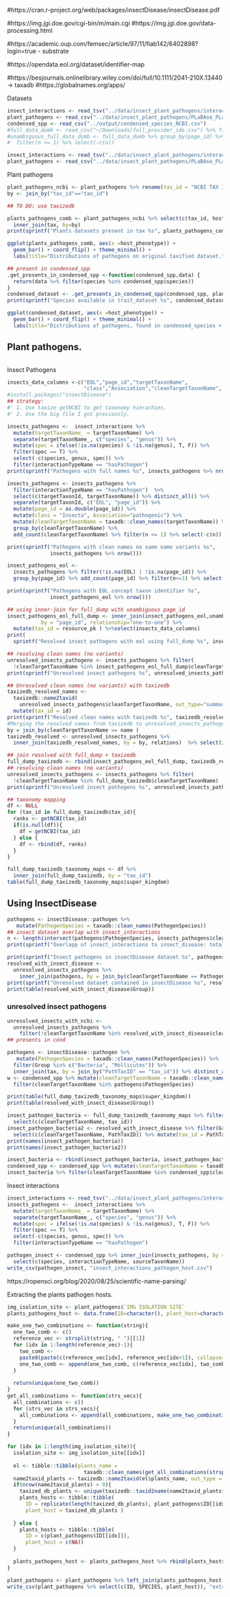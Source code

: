 
#https://cran.r-project.org/web/packages/insectDisease/insectDisease.pdf

#https://img.jgi.doe.gov/cgi-bin/m/main.cgi
#https://img.jgi.doe.gov/data-processing.html

#https://academic.oup.com/femsec/article/97/11/fiab142/6402898?login=true - substrate

#https://opendata.eol.org/dataset/identifier-map

#https://besjournals.onlinelibrary.wiley.com/doi/full/10.1111/2041-210X.13440 -> taxadb
#https://globalnames.org/apps/

Datasets
```r
insect_interactions <- read_tsv("../data/insect_plant_pathogens/interactions.tsv")
plant_pathogens <- read_csv("../data/insect_plant_pathogens/PLaBAse_PLaBA-db.csv")
condensed_spp <- read_csv("../output/condensed_species_NCBI.csv")
#full_data_dumb <- read_csv("~/Downloads/full_provider_ids.csv") %>% filter(resource_id == 676)
#unambiguous_full_data_dumb <- full_data_dumb %>% group_by(page_id) %>% add_count(page_id) %>% 
#  filter(n <= 1) %>% select(-c(n))
```

```r
insect_interactions <- read_tsv("../data/insect_plant_pathogens/interactions.tsv")
plant_pathogens <- read_csv("../data/insect_plant_pathogens/PLaBAse_PLaBA-db.csv")
```
Plant pathogens
```r
plant_pathogens_ncbi <- plant_pathogens %>% rename(tax_id = "NCBI TAX ID", host_phenotype = "HOST PHENOTYPE") 
by <- join_by("tax_id"=="tax_id")

## TO DO: use taxizedb

plants_pathogens_comb <- plant_pathogens_ncbi %>% select(c(tax_id, host_phenotype)) %>% 
  inner_join(tax, by=by)
print(sprintf("Plants datasets present in tax %s", plants_pathogens_comb %>% nrow()))

ggplot(plants_pathogens_comb, aes(x =host_phenotype)) + 
  geom_bar() + coord_flip() + theme_minimal() +
  labs(title="Distributions of pathogens on original taxified dataset.")

## present in condensed_spp
.get_presents_in_condensed_spp <-function(condensed_spp,data) {
  return(data %>% filter(species %in% condensed_spp$species))
}
condensed_dataset <- .get_presents_in_condensed_spp(condensed_spp, plants_pathogens_comb)
print(sprintf("Species available in trait_dataset %s", condensed_dataset %>% nrow()))

ggplot(condensed_dataset, aes(x =host_phenotype)) + 
  geom_bar() + coord_flip() + theme_minimal() + 
  labs(title="Distributions of pathogens, found in condensed_species + plant_pathogens")
```
## Plant pathogens.
```r


```
Insect Pathogens

```r
insects_data_columns <-c("EOL","page_id","targetTaxonName",
                         "class","Association","cleanTargetTaxonName", "tax_id")
#install.packages("insectDisease")
## strategy: 
#' 1. Use taxize getNCBI to get taxonomy hierachies.
#' 2. Use the big file I got previously.

insects_pathogens <-  insect_interactions %>% 
  mutate(targetTaxonName_ = targetTaxonName) %>%
  separate(targetTaxonName_, c("species", "genus")) %>% 
  mutate(spec = ifelse(!is.na(species) & !is.na(genus), T, F)) %>%
  filter(spec == T) %>% 
  select(-c(species, genus, spec)) %>% 
  filter(interactionTypeName == "hasPathogen") 
print(sprintf("Pathogens with full names %s", insects_pathogens %>% nrow()))

insects_pathogens <- insects_pathogens %>% 
  filter(interactionTypeName == "hasPathogen")  %>%
  select(c(targetTaxonId, targetTaxonName)) %>% distinct_all() %>% 
  separate(targetTaxonId, c("EOL", "page_id")) %>% 
  mutate(page_id = as.double(page_id)) %>% 
  mutate(class = "Insecta", Association="pathogenic") %>% 
  mutate(cleanTargetTaxonName = taxadb::clean_names(targetTaxonName)) %>% 
  group_by(cleanTargetTaxonName) %>% 
  add_count(cleanTargetTaxonName) %>% filter(n <= 1) %>% select(-c(n))

print(sprintf("Pathogens with clean names no same name variants %s", 
              insects_pathogens %>% nrow())) 

insect_pathogens_eol <- 
  insects_pathogens %>% filter(!is.na(EOL) | !is.na(page_id)) %>% 
  group_by(page_id) %>% add_count(page_id) %>% filter(n<=1) %>% select(-c(n))

print(sprintf("Pathogens with EOL concept taxon identifier %s", 
              insect_pathogens_eol %>% nrow())) 

## using inner-join for full_dump with unambiguous page_id
insect_pathogens_eol_full_dump <- inner_join(insect_pathogens_eol,unambiguous_full_data_dumb,
           by = "page_id", relationship="one-to-one") %>% 
  mutate(tax_id = resource_pk ) %>%select(insects_data_columns)
print(
  sprintf("Resolved insect pathogens with eol using full_dump %s", insect_pathogens_eol_full_dump %>% nrow()))

## resolving clean names (no variants)
unresolved_insects_pathogens <- insects_pathogens %>% filter(
  !cleanTargetTaxonName %in% insect_pathogens_eol_full_dump$cleanTargetTaxonName)
print(sprintf("Unresolved insect pathogens %s", unresolved_insects_pathogens %>% nrow()))
```

```r
## Unresolved clean names (no variants) with taxizedb
taxizedb_resolved_names <- 
  taxizedb::name2taxid(
    unresolved_insects_pathogens$cleanTargetTaxonName, out_type="summary") %>% 
  mutate(tax_id = id)
print(sprintf("Resolved clean names with taxizedb %s", taxizedb_resolved_names %>% nrow()))
#Merging the resolved names from taxizedb to unresolved_insects_pathogens
by = join_by(cleanTargetTaxonName == name )
taxizedb_resolved <- unresolved_insects_pathogens %>% 
  inner_join(taxizedb_resolved_names, by = by, relations)  %>% select(insects_data_columns)
```

```r
## join resolved with full_dump + taxizedb
full_dump_taxizedb <- rbind(insect_pathogens_eol_full_dump, taxizedb_resolved)
## resolving clean names (no variants)
unresolved_insects_pathogens <- insects_pathogens %>% filter(
  !cleanTargetTaxonName %in% full_dump_taxizedb$cleanTargetTaxonName)
print(sprintf("Unresolved insect pathogens %s", unresolved_insects_pathogens %>% nrow()))
```

```r
## taxonomy mapping
df <- NULL
for (tax_id in full_dump_taxizedb$tax_id){
  ranks <- getNCBI(tax_id)
  if(is.null(df)){
    df = getNCBI(tax_id)
  } else {
    df <- rbind(df, ranks)
  }
}
```

```r
full_dump_taxizedb_taxonomy_maps <- df %>% 
  inner_join(full_dump_taxizedb, by = "tax_id")
table(full_dump_taxizedb_taxonomy_maps$super_kingdom)
```

## Using InsectDisease
```r
pathogens <- insectDisease::pathogen %>% 
   mutate(PathogenSpecies = taxadb::clean_names(PathogenSpecies))
## insect dataset overlap with insect_interactions
n <- length(intersect(pathogens$PathogenSpecies, insects_pathogens$cleanTargetTaxonName ))
print(sprintf("Overlapp of insect_interactions to insect_disease: total %s percent: %s", n/nrow(insects_pathogens), n))

print(sprintf("Insect pathogens in insectDisease dataset %s", pathogens %>% nrow()))
resolved_with_insect_disease <- 
  unresolved_insects_pathogens %>% 
    inner_join(pathogens, by = join_by(cleanTargetTaxonName == PathogenSpecies)) 
print(sprintf("Unresolved dataset contained in insectDisease %s", resolved_with_insect_disease %>% nrow()))
print(table(resolved_with_insect_disease$Group))
```

### unresolved insect pathogens
```r
unresolved_insects_with_ncbi <- 
  unresolved_insects_pathogens %>% 
    filter(!cleanTargetTaxonName %in% resolved_with_insect_disease$cleanTargetTaxonName)
## presents in cond
```

```r
pathogens <- insectDisease::pathogen %>% 
   mutate(PathogenSpecies = taxadb::clean_names(PathogenSpecies)) %>%
  filter(Group %in% c("Bacteria", "Mollicutes")) %>% 
  inner_join(tax, by = join_by("PathTaxID" == "tax_id")) %>% distinct_all()
w <- condensed_spp %>% mutate(cleanTargetTaxonName = taxadb::clean_names(species)) %>%
  filter(cleanTargetTaxonName %in% pathogens$PathogenSpecies)
```


```r
print(table(full_dump_taxizedb_taxonomy_maps$super_kingdom))
print(table(resolved_with_insect_disease$Group))
```

```r
insect_pathogen_bacteria <- full_dump_taxizedb_taxonomy_maps %>% filter(super_kingdom == "Bacteria") %>%
  select(c(cleanTargetTaxonName, tax_id))
insect_pathogen_bacteria2 <- resolved_with_insect_disease %>% filter(Group %in% c("Bacteria", "Mollicutes")) %>% 
  select(c(cleanTargetTaxonName, PathTaxID)) %>% mutate(tax_id = PathTaxID) %>%select(-c(PathTaxID))
print(names(insect_pathogen_bacteria))
print(names(insect_pathogen_bacteria2))
```

```r
insect_bacteria <- rbind(insect_pathogen_bacteria, insect_pathogen_bacteria2)
condensed_spp <- condensed_spp %>% mutate(cleanTargetTaxonName = taxadb::clean_names(species))
insect_bacteria %>% filter(cleanTargetTaxonName %in% condensed_spp$cleanTargetTaxonName)
```

Insect interactions
```r
insect_interactions <- read_tsv("../data/insect_plant_pathogens/interactions.tsv")
insects_pathogens <-  insect_interactions %>% 
  mutate(targetTaxonName_ = targetTaxonName) %>%
  separate(targetTaxonName_, c("species", "genus")) %>% 
  mutate(spec = ifelse(!is.na(species) & !is.na(genus), T, F)) %>%
  filter(spec == T) %>% 
  select(-c(species, genus, spec)) %>% 
  filter(interactionTypeName == "hasPathogen") 
```

```r
pathogen_insect <- condensed_spp %>% inner_join(insects_pathogens, by = join_by("species"=="targetTaxonName")) %>%  
  select(c(species, interactionTypeName, sourceTaxonName))
write_csv(pathogen_insect, "insect_interactions_pathogen_host.csv")
```

https://ropensci.org/blog/2020/08/25/scientific-name-parsing/

Extracting the plants pathogen hosts. 
```r
img_isolation_site <- plant_pathogens$`IMG ISOLATION SITE`
plants_pathogens_host <- data.frame(ID=character(), plant_host=character())

make_one_two_combinations <- function(string){
  one_two_comb <- c()
  reference_vec <- strsplit(string, " ")[[1]]
  for (idx in 1:length(reference_vec)-1){
    two_comb <-
    paste0(paste(c(reference_vec[idx], reference_vec[idx+1]), collapse=" "))
    one_two_comb <- append(one_two_comb, c(reference_vec[idx], two_comb))
  }
  
  return(unique(one_two_comb))
}
get_all_combinations <- function(strs_vecs){
  all_combinations <- c()
  for (strs_vec in strs_vecs){
    all_combinations <- append(all_combinations, make_one_two_combinations(strs_vec))
  }
  return(unique(all_combinations))
}

for (idx in 1:length(img_isolation_site)){
  isolation_site <- img_isolation_site[[idx]]
  
  el <- tibble::tibble(plants_name =
                         taxadb::clean_names(get_all_combinations(strsplit(img_isolation_site[[idx]], "\\|")[[1]])))
  name2taxid_plants <- taxizedb::name2taxid(el$plants_name, out_type = 'summary')
  if(nrow(name2taxid_plants) > 0){
    taxized_db_plants <- unique(taxizedb::taxid2name(name2taxid_plants$id))
    plants_hosts <- tibble::tibble(
      ID = replicate(length(taxized_db_plants), plant_pathogens$ID[[idx]]), 
      plant_host = taxized_db_plants )
    
  } else {
    plants_hosts <- tibble::tibble(
      ID = c(plant_pathogens$ID[[idx]]), 
      plant_host = c(NA))
  }
  
  plants_pathogens_host <- plants_pathogens_host %>% rbind(plants_hosts)
}
```

```r
plant_pathogens <- plant_pathogens %>% left_join(plants_pathogens_host %>% filter(plant_host != "root"), by = "ID")
write_csv(plant_pathogens %>% select(c(ID, SPECIES, plant_host)), "extracted_plant_host.csv")
```


